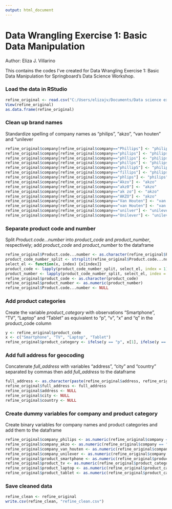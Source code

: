 ---
output: html_document
---
# Data Wrangling Exercise 1: Basic Data Manipulation
Author: Eliza J. Villarino

This contains the codes I've created for Data Wrangling Exercise 1: Basic Data Manipulation for Springboard's Data Science Workshop.

### Load the data in RStudio

``` {r}
refine_original <- read.csv("C:/Users/elizajv/Documents/Data science exercises/refine.csv", 1)
View(refine_original)
as.data.frame(refine_original)
```

### Clean up brand names

Standardize spelling of company names as "philips", "akzo", "van houten" and "unilever

``` {r}
refine_original$company[refine_original$company=="Phillips"] <- "philips"
refine_original$company[refine_original$company=="philips"] <- "philips"
refine_original$company[refine_original$company=="phllips"] <- "philips"
refine_original$company[refine_original$company=="phillps"] <- "philips"
refine_original$company[refine_original$company=="phillipS"] <- "philips"
refine_original$company[refine_original$company=="fillips"] <- "philips"
refine_original$company[refine_original$company=="phlips"] <- "philips"
refine_original$company[refine_original$company=="Akzo"] <- "akzo"
refine_original$company[refine_original$company=="akz0"] <- "akzo"
refine_original$company[refine_original$company=="ak zo"] <- "akzo"
refine_original$company[refine_original$company=="AKZO"] <- "akzo"
refine_original$company[refine_original$company=="Van Houten"] <- "van houten"
refine_original$company[refine_original$company=="van Houten"] <- "van houten"
refine_original$company[refine_original$company=="unilver"] <- "unilever"
refine_original$company[refine_original$company=="Unilever"] <- "unilever"
```

### Separate product code and number

Split *Product.code...number* into *product_code* and *product_number*, respectively; add *product_code* and *product_number* to the dataframe

```{r}
refine_original$Product.code...number <- as.character(refine_original$Product.code...number)
product_code_number_split <- strsplit(refine_original$Product.code...number, split = "-")
select_el <- function(x, index) {x[index]}
product_code <- lapply(product_code_number_split, select_el, index = 1) 
product_number <- lapply(product_code_number_split, select_el, index = 2) 
refine_original$product_code <- as.character(product_code)
refine_original$product_number <- as.numeric(product_number)
refine_original$Product.code...number <- NULL
```

### Add product categories

Create the variable *product_category* with observations "Smartphone", "TV", "Laptop" and "Tablet" as equivalent to "p", "v", "x" and "q" in the product_code column

```{r}
y <- refine_original$product_code
x <- c("Smartphone", "TV", "Laptop", "Tablet")
refine_original$product_category <- ifelse(y == "p", x[1], ifelse(y == "v", x[2], ifelse(y == "x", x[3], ifelse(y == "q", x[4], NA))))
```

### Add full address for geocoding

Concatenate *full_address* with variables "address", "city" and "country" separated by commas then add *full_address* to the dataframe

```{r}
full_address <- as.character(paste(refine_original$address, refine_original$city, refine_original$country, sep = ","))
refine_original$full_address <- full_address
refine_original$address <- NULL 
refine_original$city <- NULL
refine_original$country <- NULL
```

### Create dummy variables for company and product category

Create binary variables for company names and product categories and add them to the dataframe

``` {r}
refine_original$company_philips <- as.numeric(refine_original$company == "philips")
refine_original$company_akzo <- as.numeric(refine_original$company == "akzo")
refine_original$company_van_houten <- as.numeric(refine_original$company == "van houten")
refine_original$company_unilever <- as.numeric(refine_original$company == "unilever")
refine_original$product_smartphone <- as.numeric(refine_original$product_category == "Smartphone")
refine_original$product_tv <- as.numeric(refine_original$product_category == "TV")
refine_original$product_laptop <- as.numeric(refine_original$product_category == "Laptop")
refine_original$product_tablet <- as.numeric(refine_original$product_category == "Tablet")
```

### Save cleaned data 

``` {r}
refine_clean <- refine_original
write.csv(refine_clean, "refine_clean.csv")
```
